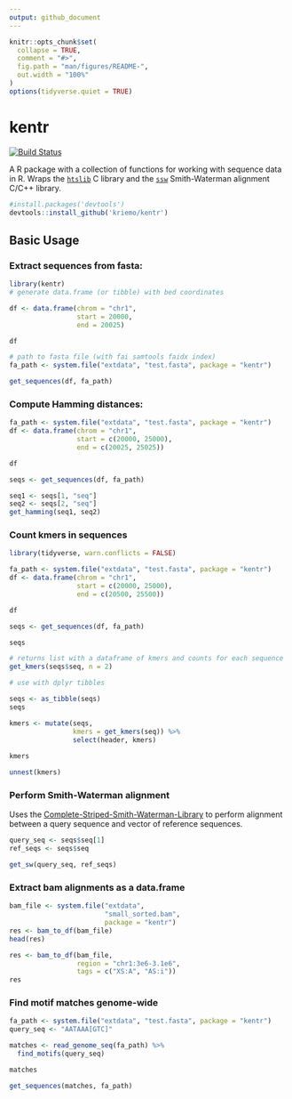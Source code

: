 ```yaml
---
output: github_document
---
```


```r
knitr::opts_chunk$set(
  collapse = TRUE,
  comment = "#>",
  fig.path = "man/figures/README-",
  out.width = "100%"
)
options(tidyverse.quiet = TRUE)
```

# kentr 

[![Build Status](https://travis-ci.org/kriemo/kentr.svg?branch=master)](https://travis-ci.org/kriemo/kentr)


A R package with a collection of functions for working with sequence data in R. 
Wraps the [`htslib`](http://www.htslib.org/) C library and the [`ssw`](https://github.com/mengyao/Complete-Striped-Smith-Waterman-Library) Smith-Waterman  alignment C/C++ library.

```r
#install.packages('devtools')
devtools::install_github('kriemo/kentr')
```

## Basic Usage

### Extract sequences from fasta:
```r
library(kentr)
# generate data.frame (or tibble) with bed coordinates

df <- data.frame(chrom = "chr1",
                 start = 20000,
                 end = 20025)

df

# path to fasta file (with fai samtools faidx index)
fa_path <- system.file("extdata", "test.fasta", package = "kentr")

get_sequences(df, fa_path)
```

### Compute Hamming distances:

```r
fa_path <- system.file("extdata", "test.fasta", package = "kentr")
df <- data.frame(chrom = "chr1",
                 start = c(20000, 25000),
                 end = c(20025, 25025))

df

seqs <- get_sequences(df, fa_path)

seq1 <- seqs[1, "seq"]
seq2 <- seqs[2, "seq"]
get_hamming(seq1, seq2)
```


### Count kmers in sequences

```r
library(tidyverse, warn.conflicts = FALSE)

fa_path <- system.file("extdata", "test.fasta", package = "kentr")
df <- data.frame(chrom = "chr1",
                 start = c(20000, 25000),
                 end = c(20500, 25500))

df

seqs <- get_sequences(df, fa_path)

seqs

# returns list with a dataframe of kmers and counts for each sequence
get_kmers(seqs$seq, n = 2)

# use with dplyr tibbles 

seqs <- as_tibble(seqs)
seqs

kmers <- mutate(seqs, 
                kmers = get_kmers(seq)) %>% 
                select(header, kmers) 
                
kmers

unnest(kmers)
```

### Perform Smith-Waterman alignment

Uses the [Complete-Striped-Smith-Waterman-Library](https://github.com/mengyao/Complete-Striped-Smith-Waterman-Library) to perform alignment between a query sequence and vector of reference sequences. 
```r
query_seq <- seqs$seq[1]
ref_seqs <- seqs$seq

get_sw(query_seq, ref_seqs)
```


### Extract bam alignments as a data.frame

```r

bam_file <- system.file("extdata",
                        "small_sorted.bam", 
                        package = "kentr")
res <- bam_to_df(bam_file)
head(res)

res <- bam_to_df(bam_file,
                 region = "chr1:3e6-3.1e6",
                 tags = c("XS:A", "AS:i"))
res
```


### Find motif matches genome-wide

```r
fa_path <- system.file("extdata", "test.fasta", package = "kentr")
query_seq <- "AATAAA[GTC]"

matches <- read_genome_seq(fa_path) %>% 
  find_motifs(query_seq)

matches

get_sequences(matches, fa_path)
```

